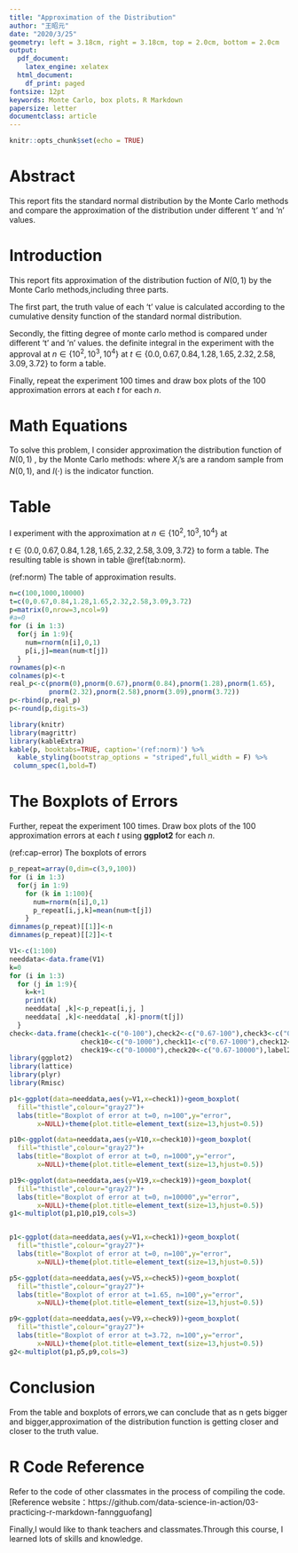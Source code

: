 ```yaml
---
title: "Approximation of the Distribution"
author: "王昭元"
date: "2020/3/25"
geometry: left = 3.18cm, right = 3.18cm, top = 2.0cm, bottom = 2.0cm
output:
  pdf_document: 
    latex_engine: xelatex
  html_document:
    df_print: paged
fontsize: 12pt
keywords: Monte Carlo, box plots，R Markdown
papersize: letter
documentclass: article
---
```


```r
knitr::opts_chunk$set(echo = TRUE)
```

# Abstract

This report fits the standard normal distribution by the Monte Carlo methods and compare the approximation of the distribution under different ‘t’ and ‘n’ values.

# Introduction {#sec:intro}

  This report fits approximation of the distribution fuction of $N(0,1)$ by the Monte Carlo methods,including three parts.
  
  The first part, the truth value of each 't' value is calculated according to the cumulative density function of the standard normal distribution. 
 
  Secondly, the fitting degree of monte carlo method is compared under different 't' and 'n' values. the definite integral in the experiment with the approval at $n \in \{10^2, 10^3, 10^4\}$ at $t \in \{0.0, 0.67, 0.84, 1.28, 1.65, 2.32, 2.58, 3.09, 3.72\}$ to form a table. 
 
  Finally, repeat the experiment 100 times and draw box plots of the 100
approximation errors at each $t$ for
each $n$.

# Math Equations

  To solve this problem, I consider approximation the distribution
function of  $N(0,1)$ , 
\begin{equation}
\Phi(t) = \int_{-\infty}^t \frac{1}{\sqrt{2\pi}} e^{-y^2 / 2} d y,
(\#eq:cdf)
  \end{equation}
by the Monte Carlo methods:
\begin{equation}
\hat\Phi(t) = \frac{1}{n} \sum_{i=1}^n I(X_i \le t),
  \end{equation}
where $X_i$'s are a random sample from $N(0, 1)$, and $I(\cdot)$ is
the indicator function. 

# Table

  I experiment with the approximation at $n \in \lbrace10^2,10^3,10^4\rbrace$ 
at 

$t \in \lbrace0.0,0.67,0.84,1.28,1.65,2.32,2.58,3.09,3.72\rbrace$
to form a table. The resulting table is shown in table \@ref(tab:norm). 

(ref:norm) The table of approximation results.

```r
n=c(100,1000,10000)
t=c(0,0.67,0.84,1.28,1.65,2.32,2.58,3.09,3.72)
p=matrix(0,nrow=3,ncol=9)
#a=0
for (i in 1:3)
  for(j in 1:9){
    num=rnorm(n[i],0,1)
    p[i,j]=mean(num<t[j])
  }
rownames(p)<-n
colnames(p)<-t
real_p<-c(pnorm(0),pnorm(0.67),pnorm(0.84),pnorm(1.28),pnorm(1.65),
          pnorm(2.32),pnorm(2.58),pnorm(3.09),pnorm(3.72))
p<-rbind(p,real_p)
p<-round(p,digits=3)

library(knitr)
library(magrittr)
library(kableExtra)
kable(p, booktabs=TRUE, caption='(ref:norm)') %>%
  kable_styling(bootstrap_options = "striped",full_width = F) %>% 
 column_spec(1,bold=T)

```

# The Boxplots of Errors

  Further, repeat the experiment 100 times. Draw box plots of the 100
approximation errors at each $t$ using **ggplot2** for
each $n$. 

(ref:cap-error) The boxplots of errors

```r
p_repeat=array(0,dim=c(3,9,100))  
for (i in 1:3)
  for(j in 1:9)
    for (k in 1:100){
      num=rnorm(n[i],0,1)
      p_repeat[i,j,k]=mean(num<t[j])
    }
dimnames(p_repeat)[[1]]<-n
dimnames(p_repeat)[[2]]<-t

V1<-c(1:100)
needdata<-data.frame(V1)
k=0
for (i in 1:3)
  for (j in 1:9){
    k=k+1
    print(k)
    needdata[ ,k]<-p_repeat[i,j, ]
    needdata[ ,k]<-needdata[ ,k]-pnorm(t[j])
  }
check<-data.frame(check1<-c("0-100"),check2<-c("0.67-100"),check3<-c("0.84-100"),check4<-c("1.28-100"),check5<-c("1.65-100"),check6<-c("2.32-100"),check7<-c("2.58-100"),check8<-c("3.09-100"),check9<-c("3.72-100"),
                  check10<-c("0-1000"),check11<-c("0.67-1000"),check12<-c("0.84-1000"),check13<-c("1.28-1000"),check14<-c("1.65-1000"),check15<-c("2.32-1000"),check16<-c("2.58-1000"),check17<-c("3.09-1000"),check18<-c("3.72-1000"),
                  check19<-c("0-10000"),check20<-c("0.67-10000"),label21<-c("0.84-10000"),check22<-c("1.28-10000"),check23<-c("1.65-10000"),check24<-c("2.32-10000"),check25<-c("2.58-10000"),check26<-c("3.09-10000"),check27<-c("3.72-10000"))
library(ggplot2)
library(lattice)
library(plyr)
library(Rmisc)

p1<-ggplot(data=needdata,aes(y=V1,x=check1))+geom_boxplot(
  fill="thistle",colour="gray27")+
  labs(title="Boxplot of error at t=0, n=100",y="error",
       x=NULL)+theme(plot.title=element_text(size=13,hjust=0.5))

p10<-ggplot(data=needdata,aes(y=V10,x=check10))+geom_boxplot(
  fill="thistle",colour="gray27")+
  labs(title="Boxplot of error at t=0, n=1000",y="error",
       x=NULL)+theme(plot.title=element_text(size=13,hjust=0.5))

p19<-ggplot(data=needdata,aes(y=V19,x=check19))+geom_boxplot(
  fill="thistle",colour="gray27")+
  labs(title="Boxplot of error at t=0, n=10000",y="error",
       x=NULL)+theme(plot.title=element_text(size=13,hjust=0.5))
g1<-multiplot(p1,p10,p19,cols=3)


p1<-ggplot(data=needdata,aes(y=V1,x=check1))+geom_boxplot(
  fill="thistle",colour="gray27")+
  labs(title="Boxplot of error at t=0, n=100",y="error",
       x=NULL)+theme(plot.title=element_text(size=13,hjust=0.5))

p5<-ggplot(data=needdata,aes(y=V5,x=check5))+geom_boxplot(
  fill="thistle",colour="gray27")+
  labs(title="Boxplot of error at t=1.65, n=100",y="error",
       x=NULL)+theme(plot.title=element_text(size=13,hjust=0.5))

p9<-ggplot(data=needdata,aes(y=V9,x=check9))+geom_boxplot(
  fill="thistle",colour="gray27")+
  labs(title="Boxplot of error at t=3.72, n=100",y="error",
       x=NULL)+theme(plot.title=element_text(size=13,hjust=0.5))
g2<-multiplot(p1,p5,p9,cols=3)


```





# Conclusion 

  From the table and boxplots of errors,we can conclude that as n gets bigger and bigger,approximation of the distribution function is getting closer and closer to the truth value.


# R Code Reference

  Refer to the code of other classmates in the process of compiling the code.
  [Reference website：https://github.com/data-science-in-action/03-practicing-r-markdown-fanngguofang]

  Finally,I would like to thank teachers and classmates.Through this course, I learned lots of skills and knowledge.